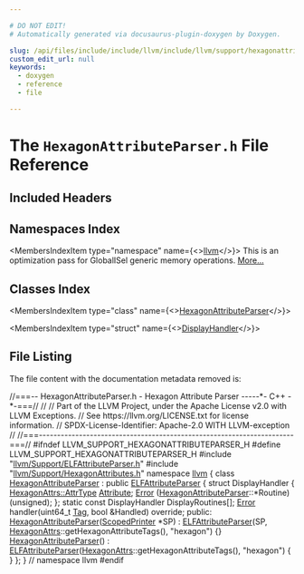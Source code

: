 ```yaml
---

# DO NOT EDIT!
# Automatically generated via docusaurus-plugin-doxygen by Doxygen.

slug: /api/files/include/include/llvm/include/llvm/support/hexagonattributeparser-h
custom_edit_url: null
keywords:
  - doxygen
  - reference
  - file

---
```





# The `HexagonAttributeParser.h` File Reference

<DoxygenPage pluginConfig={pluginConfig}>



## Included Headers

<IncludesList>
<IncludesListItem
  filePath="llvm/Support/ELFAttributeParser.h"
  permalink="/docs/api/files/include/include/llvm/include/llvm/support/elfattributeparser-h"
  isLocal="true" />
<IncludesListItem
  filePath="llvm/Support/HexagonAttributes.h"
  permalink="/docs/api/files/include/include/llvm/include/llvm/support/hexagonattributes-h"
  isLocal="true" />
</IncludesList>

## Namespaces Index

<MembersIndex>

<MembersIndexItem
  type="namespace"
  name={<><a href="/docs/api/namespaces/llvm">llvm</a></>}>
This is an optimization pass for GlobalISel generic memory operations. <a href="/docs/api/namespaces/llvm/#details">More...</a>
</MembersIndexItem>

</MembersIndex>

## Classes Index

<MembersIndex>

<MembersIndexItem
  type="class"
  name={<><a href="/docs/api/classes/llvm/hexagonattributeparser">HexagonAttributeParser</a></>}>
</MembersIndexItem>

<MembersIndexItem
  type="struct"
  name={<><a href="/docs/api/structs/llvm/hexagonattributeparser/displayhandler">DisplayHandler</a></>}>
</MembersIndexItem>

</MembersIndex>


## File Listing

The file content with the documentation metadata removed is:

<ProgramListing>

<Link id="l00001" /><CodeLine lineNumber="1"><span class="doxyHighlightComment">//===-- HexagonAttributeParser.h - Hexagon Attribute Parser -----&#42;- C++ -&#42;-===//</span></CodeLine>
<Link id="l00002" /><CodeLine lineNumber="2"><span class="doxyHighlightComment">//</span></CodeLine>
<Link id="l00003" /><CodeLine lineNumber="3"><span class="doxyHighlightComment">// Part of the LLVM Project, under the Apache License v2.0 with LLVM Exceptions.</span></CodeLine>
<Link id="l00004" /><CodeLine lineNumber="4"><span class="doxyHighlightComment">// See https://llvm.org/LICENSE.txt for license information.</span></CodeLine>
<Link id="l00005" /><CodeLine lineNumber="5"><span class="doxyHighlightComment">// SPDX-License-Identifier: Apache-2.0 WITH LLVM-exception</span></CodeLine>
<Link id="l00006" /><CodeLine lineNumber="6"><span class="doxyHighlightComment">//</span></CodeLine>
<Link id="l00007" /><CodeLine lineNumber="7"><span class="doxyHighlightComment">//===----------------------------------------------------------------------===//</span></CodeLine>
<Link id="l00008" /><CodeLine lineNumber="8"></CodeLine>
<Link id="l00009" /><CodeLine lineNumber="9"><span class="doxyHighlightPreprocessor">#ifndef LLVM&#95;SUPPORT&#95;HEXAGONATTRIBUTEPARSER&#95;H</span></CodeLine>
<Link id="l00010" /><CodeLine lineNumber="10"><span class="doxyHighlightPreprocessor">#define LLVM&#95;SUPPORT&#95;HEXAGONATTRIBUTEPARSER&#95;H</span></CodeLine>
<Link id="l00011" /><CodeLine lineNumber="11"></CodeLine>
<Link id="l00012" /><CodeLine lineNumber="12"><span class="doxyHighlightPreprocessor">#include &quot;<a href="/docs/api/files/include/include/llvm/include/llvm/support/elfattributeparser-h">llvm/Support/ELFAttributeParser.h</a>&quot;</span></CodeLine>
<Link id="l00013" /><CodeLine lineNumber="13"><span class="doxyHighlightPreprocessor">#include &quot;<a href="/docs/api/files/include/include/llvm/include/llvm/support/hexagonattributes-h">llvm/Support/HexagonAttributes.h</a>&quot;</span></CodeLine>
<Link id="l00014" /><CodeLine lineNumber="14"></CodeLine>
<Link id="l00015" /><CodeLine lineNumber="15"><span class="doxyHighlightKeyword">namespace </span><span class="doxyHighlight"><a href="/docs/api/namespaces/llvm">llvm</a> &#123;</span></CodeLine>
<Link id="l00016" /><CodeLine lineNumber="16" lineLink="/docs/api/classes/llvm/hexagonattributeparser"><span class="doxyHighlightKeyword">class </span><span class="doxyHighlight"><a href="/docs/api/classes/llvm/hexagonattributeparser/#ab61282f496d523cd7b78dded004f3f20">HexagonAttributeParser</a> : </span><span class="doxyHighlightKeyword">public</span><span class="doxyHighlight"> <a href="/docs/api/classes/llvm/elfattributeparser/#a4e104d3bf9f32e68ed3dacf1c6092931">ELFAttributeParser</a> &#123;</span></CodeLine>
<Link id="l00017" /><CodeLine lineNumber="17"><span class="doxyHighlight">  </span><span class="doxyHighlightKeyword">struct </span><span class="doxyHighlight">DisplayHandler &#123;</span></CodeLine>
<Link id="l00018" /><CodeLine lineNumber="18"><span class="doxyHighlight">    <a href="/docs/api/namespaces/llvm/hexagonattrs/#a9273648ff11b0cd9cc6c1fca21757b0a">HexagonAttrs::AttrType</a> <a href="/docs/api/classes/llvm/attribute">Attribute</a>;</span></CodeLine>
<Link id="l00019" /><CodeLine lineNumber="19"><span class="doxyHighlight">    <a href="/docs/api/namespaces/llvm/#ac226f3d2b9ca090171a8e0a8cb92c343a902b0d55fddef6f8d651fe1035b7d4bd">Error</a> (<a href="/docs/api/classes/llvm/hexagonattributeparser/#ab61282f496d523cd7b78dded004f3f20">HexagonAttributeParser</a>::&#42;Routine)(unsigned);</span></CodeLine>
<Link id="l00020" /><CodeLine lineNumber="20"><span class="doxyHighlight">  &#125;;</span></CodeLine>
<Link id="l00021" /><CodeLine lineNumber="21"></CodeLine>
<Link id="l00022" /><CodeLine lineNumber="22"><span class="doxyHighlight">  </span><span class="doxyHighlightKeyword">static</span><span class="doxyHighlight"> </span><span class="doxyHighlightKeyword">const</span><span class="doxyHighlight"> DisplayHandler DisplayRoutines&#91;&#93;;</span></CodeLine>
<Link id="l00023" /><CodeLine lineNumber="23"></CodeLine>
<Link id="l00024" /><CodeLine lineNumber="24"><span class="doxyHighlight">  <a href="/docs/api/classes/llvm/error">Error</a> handler(uint64&#95;t <a href="/docs/api/namespaces/llvm/#ac226f3d2b9ca090171a8e0a8cb92c343ac101058e7ea21bbbf2a5ac893088e90b">Tag</a>, </span><span class="doxyHighlightKeywordType">bool</span><span class="doxyHighlight"> &amp;Handled) </span><span class="doxyHighlightKeyword">override</span><span class="doxyHighlight">;</span></CodeLine>
<Link id="l00025" /><CodeLine lineNumber="25"></CodeLine>
<Link id="l00026" /><CodeLine lineNumber="26"><span class="doxyHighlightKeyword">public</span><span class="doxyHighlight">:</span></CodeLine>
<Link id="l00027" /><CodeLine lineNumber="27" lineLink="/docs/api/classes/llvm/hexagonattributeparser/#ab61282f496d523cd7b78dded004f3f20"><span class="doxyHighlight">  <a href="/docs/api/classes/llvm/hexagonattributeparser/#ab61282f496d523cd7b78dded004f3f20">HexagonAttributeParser</a>(<a href="/docs/api/classes/llvm/scopedprinter">ScopedPrinter</a> &#42;SP)</span></CodeLine>
<Link id="l00028" /><CodeLine lineNumber="28"><span class="doxyHighlight">      : <a href="/docs/api/classes/llvm/elfattributeparser/#a4e104d3bf9f32e68ed3dacf1c6092931">ELFAttributeParser</a>(SP, <a href="/docs/api/namespaces/llvm/hexagonattrs">HexagonAttrs</a>::getHexagonAttributeTags(),</span></CodeLine>
<Link id="l00029" /><CodeLine lineNumber="29"><span class="doxyHighlight">                           </span><span class="doxyHighlightStringLiteral">&quot;hexagon&quot;</span><span class="doxyHighlight">) &#123;&#125;</span></CodeLine>
<Link id="l00030" /><CodeLine lineNumber="30" lineLink="/docs/api/classes/llvm/hexagonattributeparser/#a297734e496c2c405d4d5400f47aa9c10"><span class="doxyHighlight">  <a href="/docs/api/classes/llvm/hexagonattributeparser/#a297734e496c2c405d4d5400f47aa9c10">HexagonAttributeParser</a>()</span></CodeLine>
<Link id="l00031" /><CodeLine lineNumber="31"><span class="doxyHighlight">      : <a href="/docs/api/classes/llvm/elfattributeparser/#a4e104d3bf9f32e68ed3dacf1c6092931">ELFAttributeParser</a>(<a href="/docs/api/namespaces/llvm/hexagonattrs">HexagonAttrs</a>::getHexagonAttributeTags(), </span><span class="doxyHighlightStringLiteral">&quot;hexagon&quot;</span><span class="doxyHighlight">) &#123;</span></CodeLine>
<Link id="l00032" /><CodeLine lineNumber="32"><span class="doxyHighlight">  &#125;</span></CodeLine>
<Link id="l00033" /><CodeLine lineNumber="33"><span class="doxyHighlight">&#125;;</span></CodeLine>
<Link id="l00034" /><CodeLine lineNumber="34"></CodeLine>
<Link id="l00035" /><CodeLine lineNumber="35"><span class="doxyHighlight">&#125; </span><span class="doxyHighlightComment">// namespace llvm</span></CodeLine>
<Link id="l00036" /><CodeLine lineNumber="36"></CodeLine>
<Link id="l00037" /><CodeLine lineNumber="37"><span class="doxyHighlightPreprocessor">#endif</span></CodeLine>

</ProgramListing>


</DoxygenPage>
